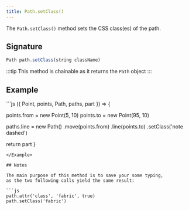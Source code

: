 ```yaml
---
title: Path.setClass()
---
```


The `Path.setClass()` method sets the CSS class(es) of the path.

## Signature

```js
Path path.setClass(string className)
```

:::tip
This method is chainable as it returns the `Path` object
:::

## Example

<Example caption="Example of the Path.setClass() method">
```js
({ Point, points, Path, paths, part }) => {

points.from = new Point(5, 10)
points.to = new Point(95, 10)

paths.line = new Path()
.move(points.from)
.line(points.to)
.setClass('note dashed')

return part
}

````
</Example>

## Notes

The main purpose of this method is to save your some typing,
as the two following calls yield the same result:

```js
path.attr('class', 'fabric', true)
path.setClass('fabric')
````
